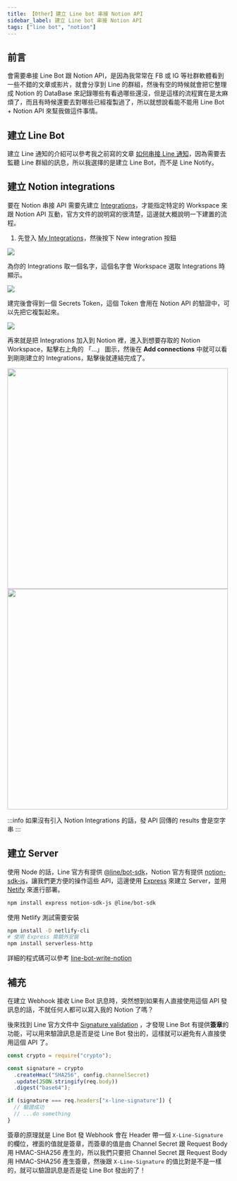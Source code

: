 ```yaml
---
title: 【Other】建立 Line bot 串接 Notion API
sidebar_label: 建立 Line bot 串接 Notion API
tags: ["line bot", "notion"]
---
```



## 前言

會需要串接 Line Bot 跟 Notion API，是因為我常常在 FB 或 IG 等社群軟體看到一些不錯的文章或影片，就會分享到 Line 的群組，然後有空的時候就會把它整理成 Notion 的 DataBase 來記錄哪些有看過哪些還沒，但是這樣的流程實在是太麻煩了，而且有時候還要去對哪些已經複製過了，所以就想說看能不能用 <Highlight color='green'>Line Bot</Highlight> + <Highlight color='blue'>Notion API</Highlight> 來幫我做這件事情。

## 建立 Line Bot

建立 Line 通知的介紹可以參考我之前寫的文章 [如何串接 Line 通知](/docs/other/line-notify)，因為需要去監聽 Line 群組的訊息，所以我選擇的是建立 Line Bot，而不是 Line Notify。

## 建立 Notion integrations

要在 Notion 串接 API 需要先建立 [Integrations](https://developers.notion.com/docs/create-a-notion-integration)，才能指定特定的 Workspace 來跟 Notion API 互動，官方文件的說明寫的很清楚，這邊就大概說明一下建置的流程。

1. 先登入 [My Integrations](https://www.notion.so/my-integrations)，然後按下 New integration 按鈕

<Img src={image_1} />

為你的 Integrations 取一個名字，這個名字會 Workspace 選取 Integrations 時顯示。

<Img src={image_2} />

建完後會得到一個 Secrets Token，這個 Token 會用在 Notion API 的驗證中，可以先把它複製起來。

<Img src={image_3} />

再來就是把 Integrations 加入到 Notion 裡，進入到想要存取的 Notion Workspace，點擊右上角的 「...」 圖示，然後在 **Add connections** 中就可以看到剛剛建立的 Integrations，點擊後就連結完成了。

<Img src={image_4} width='500px' />

<Img src={image_5} width='500px' />

:::info
如果沒有引入 Notion Integrations 的話，發 API 回傳的 results 會是空字串
:::

## 建立 Server

使用 Node 的話，Line 官方有提供 [@line/bot-sdk](https://github.com/line/line-bot-sdk-nodejs)，Notion 官方有提供 [notion-sdk-js](https://github.com/makenotion/notion-sdk-js)，讓我們更方便的操作這些 API，這邊使用 [Express](https://expressjs.com/) 來建立 Server，並用 [Netify](https://www.netlify.com/) 來進行部署。

```bash
npm install express notion-sdk-js @line/bot-sdk
```

使用 Netlify 測試需要安裝

```bash
npm install -D netlify-cli
# 使用 Express 需額外安裝
npm install serverless-http
```

詳細的程式碼可以參考 [line-bot-write-notion](https://github.com/Jim876633/line-bot-write-notion/blob/main/api/server.js)

## 補充

在建立 Webhook 接收 Line Bot 訊息時，突然想到如果有人直接使用這個 API 發訊息的話，不就任何人都可以寫入我的 Notion 了嗎？

後來找到 Line 官方文件中 [Signature validation](https://developers.line.biz/en/reference/messaging-api/#signature-validation) ，才發現 Line Bot 有提供**簽章**的功能，可以用來驗證訊息是否是從 Line Bot 發出的，這樣就可以避免有人直接使用這個 API 了。

```js
const crypto = require("crypto");

const signature = crypto
  .createHmac("SHA256", config.channelSecret)
  .update(JSON.stringify(req.body))
  .digest("base64");

if (signature === req.headers["x-line-signature"]) {
  // 驗證成功
  // ...do something
}
```

簽章的原理就是 Line Bot 發 Webhook 會在 Header 帶一個 `X-Line-Signature` 的欄位，裡面的值就是簽章，而簽章的值是由 Channel Secret 跟 Request Body 用 HMAC-SHA256 產生的，所以我們只要把 Channel Secret 跟 Request Body 用 HMAC-SHA256 產生簽章，然後跟 `X-Line-Signature` 的值比對是不是一樣的，就可以驗證訊息是否是從 Line Bot 發出的了！
